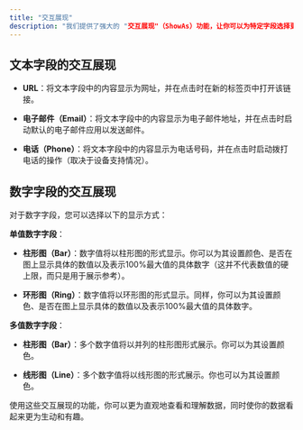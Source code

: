 ```yaml
---
title: "交互展现"
description: "我们提供了强大的 "交互展现"（ShowAs）功能，让你可以为特定字段选择更具互动性的显示方式，以提高数据的可读性和操作性。"
---
```


## 文本字段的交互展现

* **URL**：将文本字段中的内容显示为网址，并在点击时在新的标签页中打开该链接。

* **电子邮件（Email）**：将文本字段中的内容显示为电子邮件地址，并在点击时启动默认的电子邮件应用以发送邮件。

* **电话（Phone）**：将文本字段中的内容显示为电话号码，并在点击时启动拨打电话的操作（取决于设备支持情况）。

## 数字字段的交互展现

对于数字字段，您可以选择以下的显示方式：

**单值数字字段**：

* **柱形图（Bar）**：数字值将以柱形图的形式显示。你可以为其设置颜色、是否在图上显示具体的数值以及表示100%最大值的具体数字（这并不代表数值的硬上限，而只是用于展示参考）。

* **环形图（Ring）**：数字值将以环形图的形式显示。同样，你可以为其设置颜色、是否在图上显示具体的数值以及表示100%最大值的具体数字。

**多值数字字段**：

* **柱形图（Bar）**：多个数字值将以并列的柱形图形式展示。你可以为其设置颜色。

* **线形图（Line）**：多个数字值将以线形图的形式展示。你也可以为其设置颜色。

使用这些交互展现的功能，你可以更为直观地查看和理解数据，同时使你的数据看起来更为生动和有趣。
